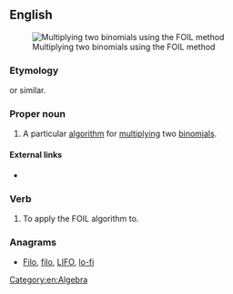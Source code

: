 {{also|foil}}
==English==
[[Image:MonkeyFaceFOILRule.JPG|thumb|Multiplying two binomials using the FOIL method]]

===Etymology===
{{acronym of|[[first]] {{term|outer|lang=en}} {{term|inner|lang=en}} {{term|last|lang=en}}}} or similar.

===Proper noun===
{{en-proper noun}}

# A particular [[algorithm]] for [[multiply]]ing two [[binomial]]s.

====External links====
* {{projectlink|wikipedia|FOIL method}}

===Verb===
{{en-verb}}

# {{context|transitive|lang=en}} To apply the FOIL algorithm to.

===Anagrams===
* [[Filo#English|Filo]], [[filo#English|filo]], [[LIFO#English|LIFO]], [[lo-fi#English|lo-fi]]

[[Category:en:Algebra]]